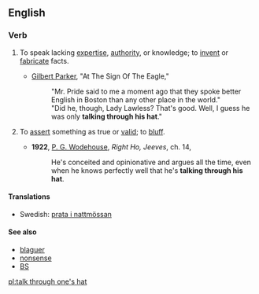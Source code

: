 ==English==

===Verb===
{{infl|en|verb|head=[[to]] [[talk]] [[through]] [[one]][['s]] [[hat]]}}

# {{idiom}} To speak lacking [[expertise]], [[authority]], or knowledge; to [[invent]] or [[fabricate]] facts.
#*{{circa|1900}} [[w:Gilbert Parker|Gilbert Parker]], "At The Sign Of The Eagle,"
#*:"Mr. Pride said to me a moment ago that they spoke better English in Boston than any other place in the world."
#*:"Did he, though, Lady Lawless? That's good. Well, I guess he was only '''talking through his hat'''."
# {{idiom}} To [[assert]] something as true or [[valid]]; to [[bluff]].
#*'''1922''', [[w:P._G._Wodehouse|P. G. Wodehouse]], ''Right Ho, Jeeves'', ch. 14,
#*:He's conceited and opinionative and argues all the time, even when he knows perfectly well that he's '''talking through his hat'''.

====Translations====
{{checktrans-top}}
{{trans-mid}}
* Swedish: [[prata i nattmössan]]
{{trans-bottom}}

====See also====
* [[blaguer]]
* [[nonsense]]
* [[BS]]

[[pl:talk through one's hat]]